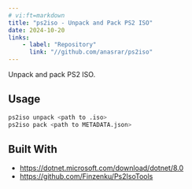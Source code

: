 ```yaml
---
# vi:ft=markdown
title: "ps2iso - Unpack and Pack PS2 ISO"
date: 2024-10-20
links:
    - label: "Repository"
      link: "//github.com/anasrar/ps2iso"
---
```


Unpack and pack PS2 ISO.

## Usage

```bash
ps2iso unpack <path to .iso>
ps2iso pack <path to METADATA.json>
```

## Built With

-   https://dotnet.microsoft.com/download/dotnet/8.0
-   https://github.com/Finzenku/Ps2IsoTools